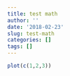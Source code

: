 ```yaml
---
title: test math
author: ''
date: '2018-02-23'
slug: test-math
categories: []
tags: []
---
```


```r
plot(c(1,2,3))
```